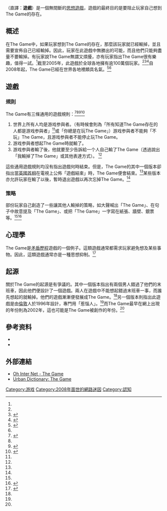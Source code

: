 {{Infobox game
| italic title = no
| title         = The Game
| image_link    = [[File:I_lost_the_game.jpg|200px]]
| image_caption = 一名遊戲參與者在聖地亞哥動漫展宣佈自己已經在The Game中輸掉（攝於2008年7月）
| designer      = 
| setup_time    = 無（或解釋規則所耗掉的時間）
| playing_time  = 自創作時已開始
| random_chance = 部分地
| skills        = 思想抑制、[[戰略遊戲|戰略遊戲]]
| footnotes  = 
}}

'''{{lang|en|The Game}}'''（直譯：'''遊戲'''）是一個無間斷的[[思想|思想]][[遊戲|遊戲]]，遊戲的最終目的是要阻止玩家自己想到The Game的存在。

== 概述 ==
在The Game中，如果玩家想到The Game的存在，那麼該玩家就已經輸掉，並且需要宣佈自己已經輸掉。因此，玩家在此遊戲中無勝出的可能，而且他們只能夠盡量不要輸掉。有玩家說The Game無謂又煩擾，亦有玩家指出The Game很有樂趣，值得一試。<ref name="canpress"/>截至2005年，此遊戲於全球各地擁有逾100萬個玩家。<ref name="canpress" /><ref name="metro">{{cite news|url=http://www.metro.co.uk/news/article.html?If_you_read_this_youve_lost_The_Game&in_article_id=430703&in_page_id=34|title=If you read this you've lost the game|work=Metro|date=2008-12-05}}</ref><ref name="nebraskan">{{cite news|url=http://media.www.dailynebraskan.com/media/storage/paper857/news/2007/03/19/ArtsEntertainment/Mind-Game.Enlivens.Students.Across.U.s-2779474.shtml|title=Mind game enlivens students across U.S.|work=The Daily Nebraskan|first=Andy|last=Boyle|date=2007-03-19|accessdate=2013-05-06|archive-date=2008-05-18|archive-url=https://web.archive.org/web/20080518220037/http://media.www.dailynebraskan.com/media/storage/paper857/news/2007/03/19/ArtsEntertainment/Mind-Game.Enlivens.Students.Across.U.s-2779474.shtml|dead-url=no}}</ref>自2008年起，The Game已經在世界各地裡頗具名氣。<ref name="demorgen">{{cite news|url=http://www.demorgen.be/archief/artikel.html?i=ODM5Nw==|title=The Game, het eenvoudigste spel ter wereld|work=De Morgen|first=Jeroen|last=Verelst|date=2007-03-15|page=2|language=nl|format=Subscription required|deadurl=yes|archiveurl=https://web.archive.org/web/20081218121130/http://www.demorgen.be/archief/artikel.html?i=ODM5Nw==|archivedate=2008-12-18|accessdate=2013-05-06}}</ref><ref name="depers" />

== 遊戲 ==
=== 規則 ===
The Game有三條通用的遊戲規則：<ref name=canpress>{{cite news|url=http://www.ctv.ca/servlet/ArticleNews/story/CTVNews/20080117/thegame_youlose_080117|title=Teens around the world are playing 'the game'|work=The Canadian Press|date=2008-01-17|first=Shannon|last=Montgomery|accessdate=2009-07-12|archive-date=2010-07-06|archive-url=https://web.archive.org/web/20100706221427/http://www.ctv.ca/servlet/ArticleNews/story/CTVNews/20080117/thegame_youlose_080117|dead-url=no}}</ref><ref name="metro"/><ref name="The Rules">{{cite news|url=http://www.metro.co.uk/news/article.html?Three_rules_of_The_Game&in_article_id=430704&in_page_id=34|title=The three rules of the game|work=Metro|date=2008-12-05|accessdate=2013-05-06|archive-date=2011-08-12|archive-url=https://web.archive.org/web/20110812040506/http://www.metro.co.uk/news/430704-three-rules-of-the-game|dead-url=no}}</ref><ref name=rutland>{{cite news|url=http://nl.newsbank.com/nl-search/we/Archives?p_product=MCNP&p_multi=RHDB&p_theme=mcnp&p_action=search&p_maxdocs=200&p_topdoc=1&p_text_direct-0=11C0ED30E5F12A50&p_field_direct-0=document_id&p_perpage=10&p_sort=YMD_date:D&s_trackval=GooglePM|title=Don't think about the game|work=Rutland Herald|date=2007-10-03|format=Subscription required|accessdate=2013-05-06|archive-date=2018-06-13|archive-url=https://web.archive.org/web/20180613184717/http://nl.newsbank.com/nl-search/we/Archives?p_product=MCNP&p_multi=RHDB&p_theme=mcnp&p_action=search&p_maxdocs=200&p_topdoc=1&p_text_direct-0=11C0ED30E5F12A50&p_field_direct-0=document_id&p_perpage=10&p_sort=YMD_date:D&s_trackval=GooglePM|dead-url=no}}</ref>
# 世界上所有人均是游戏参與者。（有時候會則為「所有知道The Game存在的人都是游戏参與者」<ref name="demorgen"/>或「你總是在玩The Game」）游戏参與者不能夠「不玩」The Game，且游戏参與者不能停止玩The Game。
# 游戏参與者想起The Game時就輸了。
# 游戏参與者輸了後，他就要至少告訴給一个人自己輸了The Game（透過說出「我輸掉了The Game」或其他表達方式）。 <ref name="The Rules"/>

這些通用遊戲規則均沒有指出遊戲何時結束。但是，The Game的其中一個版本卻指出當[[英國首相|英國首相]]在電視上公佈「遊戲結束」時，The Game便會結束。<ref name="The Rules"/>某些版本亦允許玩家在輸了以後，暫時退出遊戲以再次忘掉The Game。<ref name=canpress/>

=== 策略 ===
部份玩家自己創造了一些讓其他人輸掉的策略，如大聲喊出「The Game」、在句子中故意提及「The Game」、或把「The Game」一字寫在紙張、牆壁、銀票等。<ref name="demorgen" /><ref name="depers">{{cite news|url=http://www.depers.nl/entertainment/269673/Nederland-gaat-nu-ook-verliezen.html|title=Nederland gaat nu ook verliezen|work=De Pers|date=2008-12-15|first=Sanne|last=Rooseboom|deadurl=yes|archiveurl=https://web.archive.org/web/20081215183945/http://www.depers.nl/entertainment/269673/Nederland-gaat-nu-ook-verliezen.html|archivedate=2008-12-15|accessdate=2013-05-06}}</ref>

== 心理學 ==
The Game是[[后抑制反弹效应|矛盾歷程]]遊戲的一個例子。這類遊戲通常都需求玩家避免想及某些事物。因此，這類遊戲通常亦是一種思想抑制。<ref>{{cite news|url=http://www.laloyolan.com/opinion/you-just-lost-the-game/article_597f90c7-7397-5050-87a1-229cbf4317e3.html|title=You just lost the Game|last=Kaniewski|first=Katie|date=1 March 2009|work=Los Angeles Loyolan|accessdate=2009-03-27|deadurl=yes|archiveurl=https://web.archive.org/web/20120331160405/http://www.laloyolan.com/opinion/you-just-lost-the-game/article_597f90c7-7397-5050-87a1-229cbf4317e3.html|archivedate=2012-03-31}} <!-- Corrected!--></ref>

== 起源==
關於The Game的起源是有爭議的。其中一個版本指出有兩個男人錯過了他們的末班車，因此他們便設計了一個遊戲。兩人在遊戲中不能想起錯過末班車一事，而誰先想起的就輸掉。他們的遊戲漸漸便發展成The Game。<ref name=metro/>另一個版本則指出此遊戲是由[[倫敦|倫敦]]人於1996年設計，專門用「惹惱人」。<ref name="canpress"/>而The Game最早在網上出現的年份則為2002年，這也可能是The Game被創作的年份。<ref name=canpress/>

== 參考资料 ==
{{reflist|2}}

* {{Commons category-inline}}
* {{wikinews-inline|Wikinews interviews manager of site 'Lose The Game'}}

== 外部連結 ==
* [https://web.archive.org/web/20130615024818/http://ohinternet.com/The_Game Oh Inter Net - The Game]
* [http://www.urbandictionary.com/define.php?term=mind%20game Urban Dictionary: The Game]{{Dead link|date=2018年8月 |bot=InternetArchiveBot |fix-attempted=yes }}

{{commonscat|The Game (mind game)}}

[[Category:游戏|Category:游戏]]
[[Category:2008年面世的網路迷因|Category:2008年面世的網路迷因]]
[[Category:認知|Category:認知]]